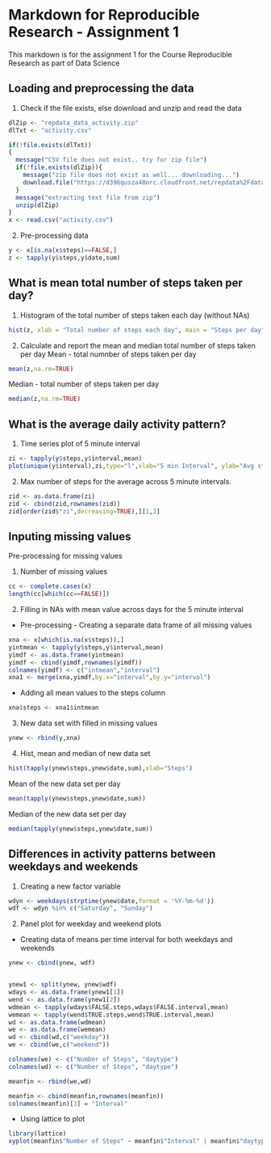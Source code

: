 Markdown for Reproducible Research - Assignment 1
=================================================
 
This markdown is for the assignment 1 for the Course Reproducible Research as part of Data Science

Loading and preprocessing the data
----------------------------------

1.  Check if the file exists, else download and unzip and read the data

```r
dlZip <- "repdata_data_activity.zip"
dlTxt <- "activity.csv"

if(!file.exists(dlTxt))
{
  message("CSV file does not exist.. try for zip file")
  if(!file.exists(dlZip)){
    message("zip file does not exist as well... downloading...")
    download.file("https://d396qusza40orc.cloudfront.net/repdata%2Fdata%2Factivity.zip",dlZip )
  }
  message("extracting text file from zip")
  unzip(dlZip)
}  
x <- read.csv("activity.csv")
```

2.  Pre-processing data

```r
y <- x[is.na(x$steps)==FALSE,]
z <- tapply(y$steps,y$date,sum)
```

What is mean total number of steps taken per day?
-------------------------------------------------
1.  Histogram of the total number of steps taken each day (without NAs)

```r
hist(z, xlab = "Total number of steps each day", main = "Steps per day")
```
2.  Calculate and report the mean and median total number of steps taken per day
Mean - total numnber of steps taken per day
```r
mean(z,na.rm=TRUE)
```
Median - total number of steps taken per day
```r
median(z,na.rm=TRUE)
```
What is the average daily activity pattern?
-------------------------------------------
1.  Time series plot of 5 minute interval
```r
zi <- tapply(y$steps,y$interval,mean)
plot(unique(y$interval),zi,type="l",xlab="5 min Interval", ylab="Avg steps across all days")
```
2.  Max number of steps for the average across 5 minute intervals.
```r

zid <- as.data.frame(zi)
zid <- cbind(zid,rownames(zid))
zid[order(zid$"zi",decreasing=TRUE),][1,2]
```

Inputing missing values
-----------------------

Pre-processing for missing values

1. Number of missing values
```r
cc <- complete.cases(x)
length(cc[which(cc==FALSE)])
```
2. Filling in NAs with mean value across days for the 5 minute interval

- Pre-processing - Creating a separate data frame of all missing values 
```r
xna <- x[which(is.na(x$steps)),]
yintmean <- tapply(y$steps,y$interval,mean)
yimdf <- as.data.frame(yintmean)
yimdf <- cbind(yimdf,rownames(yimdf))
colnames(yimdf) <- c("intmean","interval")
xna1 <- merge(xna,yimdf,by.x="interval",by.y="interval")
```

- Adding all mean values to the steps column

```r
xna$steps <- xna1$intmean
```

3.  New data set with filled in missing values

```r
ynew <- rbind(y,xna)
```

4.  Hist, mean and median of new data set

```r
hist(tapply(ynew$steps,ynew$date,sum),xlab="Steps")
```

Mean of the new data set per day

```r
mean(tapply(ynew$steps,ynew$date,sum))
```

Median of the new data set per day

```r
median(tapply(ynew$steps,ynew$date,sum))
```

Differences in activity patterns between weekdays and weekends
--------------------------------------------------------------

1.  Creating a new factor variable
```r
wdyn <- weekdays(strptime(ynew$date,format = '%Y-%m-%d'))
wdf <- wdyn %in% c("Saturday", "Sunday")
```

2. Panel plot for weekday and weekend plots

- Creating data of means per time interval for both weekdays and weekends

```r
ynew <- cbind(ynew, wdf)


ynew1 <- split(ynew, ynew$wdf)
wdays <- as.data.frame(ynew1[1])
wend <- as.data.frame(ynew1[2])
wdmean <- tapply(wdays$FALSE.steps,wdays$FALSE.interval,mean)
wemean <- tapply(wend$TRUE.steps,wend$TRUE.interval,mean)
wd <- as.data.frame(wdmean)
we <- as.data.frame(wemean)
wd <- cbind(wd,c("weekday"))
we <- cbind(we,c("weekend"))

colnames(we) <- c("Number of Steps", "daytype")
colnames(wd) <- c("Number of Steps", "daytype")

meanfin <- rbind(we,wd)

meanfin <- cbind(meanfin,rownames(meanfin))
colnames(meanfin)[3] = "Interval"
```

- Using lattice to plot
```r

library(lattice)
xyplot(meanfin$"Number of Steps" ~ meanfin$"Interval" | meanfin$"daytype", data=meanfin,layout=c(1,2), type="l", xlab="Interval",ylab="Number of Steps ")


```

